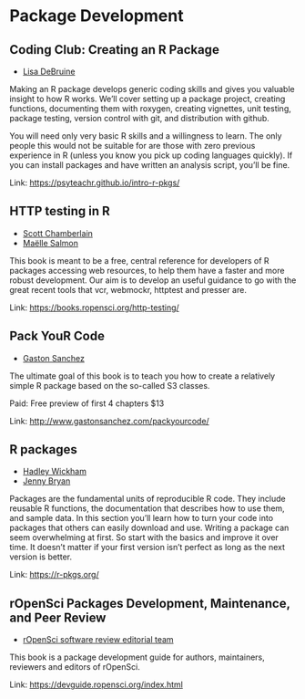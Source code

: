 # Package Development

## Coding Club: Creating an R Package

- [Lisa DeBruine](https://debruine.github.io/)

Making an R package develops generic coding skills and gives you valuable insight to how R works. We’ll cover setting up a package project, creating functions, documenting them with roxygen, creating vignettes, unit testing, package testing, version control with git, and distribution with github.

You will need only very basic R skills and a willingness to learn. The only people this would not be suitable for are those with zero previous experience in R (unless you know you pick up coding languages quickly). If you can install packages and have written an analysis script, you’ll be fine.

Link: [https://psyteachr.github.io/intro-r-pkgs/](https://psyteachr.github.io/intro-r-pkgs/)

## HTTP testing in R

- [Scott Chamberlain](https://twitter.com/sckottie)
- [Maëlle Salmon](https://twitter.com/ma_salmon)

This book is meant to be a free, central reference for developers of R
packages accessing web resources, to help them have a faster and more
robust development. Our aim is to develop an useful guidance to go with
the great recent tools that vcr, webmockr, httptest and presser are.

Link: [https://books.ropensci.org/http-testing/](https://books.ropensci.org/http-testing/)

## Pack YouR Code

- [Gaston Sanchez](https://www.gastonsanchez.com)

The ultimate goal of this book is to teach you how to create a relatively simple R package based on the so-called S3 classes.

Paid: Free preview of first 4 chapters $13

Link: [http://www.gastonsanchez.com/packyourcode/](http://www.gastonsanchez.com/packyourcode/)

## R packages

- [Hadley Wickham](https://twitter.com/hadleywickham)
- [Jenny Bryan](https://twitter.com/JennyBryan)

Packages are the fundamental units of reproducible R code. They include
reusable R functions, the documentation that describes how to use them,
and sample data. In this section you'll learn how to turn your code into
packages that others can easily download and use. Writing a package can
seem overwhelming at first. So start with the basics and improve it over
time. It doesn't matter if your first version isn't perfect as long as
the next version is better.

Link: [https://r-pkgs.org/](https://r-pkgs.org/)

## rOpenSci Packages Development, Maintenance, and Peer Review

- [rOpenSci software review editorial team](https://twitter.com/ropensci)

This book is a package development guide for authors, maintainers,
reviewers and editors of rOpenSci.

Link: [https://devguide.ropensci.org/index.html](https://devguide.ropensci.org/index.html)


